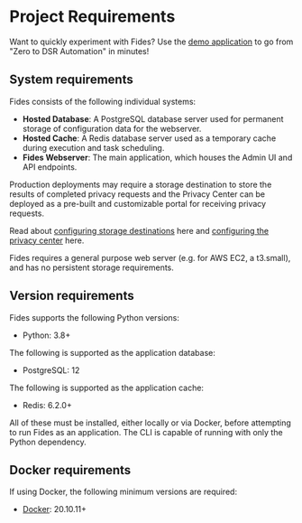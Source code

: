 
# Project Requirements

<Callout emoji="ⓘ">Want to quickly experiment with Fides? Use the [demo application](/dev-docs/get-started) to go from "Zero to DSR Automation" in minutes!</Callout>

## System requirements 

Fides consists of the following individual systems:

* **Hosted Database**: A PostgreSQL database server used for permanent storage of configuration data for the webserver.
* **Hosted Cache**: A Redis database server used as a temporary cache during execution and task scheduling.
* **Fides Webserver**: The main application, which houses the Admin UI and API endpoints.

Production deployments may require a storage destination to store the results of completed privacy requests and the Privacy Center can be deployed as a pre-built and customizable portal for receiving privacy requests.

Read about [configuring storage destinations](/dev-docs/configuration/privacy-requests/storage-destinations) here and [configuring the privacy center](/guides/privacy-center) here.

Fides requires a general purpose web server (e.g. for AWS EC2, a t3.small), and has no persistent storage requirements.

## Version requirements

Fides supports the following Python versions:

* Python: 3.8+

The following is supported as the application database:

* PostgreSQL: 12

The following is supported as the application cache:

* Redis: 6.2.0+

All of these must be installed, either locally or via Docker, before attempting to run Fides as an application. The CLI is capable of running with only the Python dependency.

## Docker requirements

If using Docker, the following minimum versions are required:

* [Docker](https://www.docker.com/products/docker-desktop): 20.10.11+
